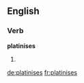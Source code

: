 ==English==

===Verb===
'''platinises'''

# {{third-person singular of|[[platinise]]}}

[[de:platinises]]
[[fr:platinises]]